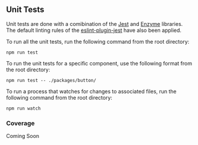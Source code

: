 <Meta title="Intro|Testing" />


## Unit Tests

Unit tests are done with a comibination of the [Jest](https://jestjs.io/) and [Enzyme](https://enzymejs.github.io/enzyme/) libraries. The default linting rules of the [eslint-plugin-jest](https://www.npmjs.com/package/eslint-plugin-jest) have also been applied.

To run all the unit tests, run the following command from the root directory:

```
npm run test
```

To run the unit tests for a specific component, use the following format from the root directory:

```
npm run test -- ./packages/button/
```

To run a process that watches for changes to associated files, run the following command from the root directory:

```
npm run watch
```

### Coverage

Coming Soon
